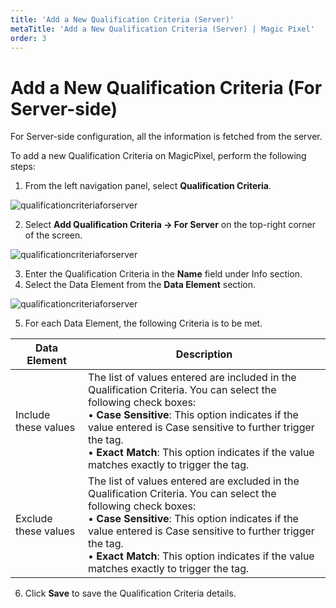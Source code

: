 ---
title: 'Add a New Qualification Criteria (Server)'
metaTitle: 'Add a New Qualification Criteria (Server) | Magic Pixel'
order: 3
--- 

# Add a New Qualification Criteria (For Server-side)

For Server-side configuration, all the information is fetched from the server.

To add a new Qualification Criteria on MagicPixel, perform the following steps:

1.	From the left navigation panel, select **Qualification Criteria**.

![qualificationcriteriaforserver](/images/qualificationcriteriaimages/qualificationcriteria.png)

2.	Select **Add Qualification Criteria -> For Server** on the top-right corner of the screen.

![qualificationcriteriaforserver](/images/qualificationcriteriaimages/qualificationcriteriaserver.png)

3.	Enter the Qualification Criteria in the **Name** field under Info section.
4.	Select the Data Element from the **Data Element** section.

![qualificationcriteriaforserver](/images/qualificationcriteriaimages/dataelementsserver.png)

5.	For each Data Element, the following Criteria is to be met.

| Data Element     | Description |
| ----------- | ----------- |
| Include these values      | The list of values entered are included in the Qualification Criteria. You can select the following check boxes: <br /> • **Case Sensitive**: This option indicates if the value entered is Case sensitive to further trigger the tag. <br /> •	**Exact Match**: This option indicates if the value matches exactly to trigger the tag. |
| Exclude these values   | The list of values entered are excluded in the Qualification Criteria. You can select the following check boxes: <br /> • **Case Sensitive**: This option indicates if the value entered is Case sensitive to further trigger the tag. <br /> •	**Exact Match**: This option indicates if the value matches exactly to trigger the tag.|       

6.	Click **Save** to save the Qualification Criteria details.


